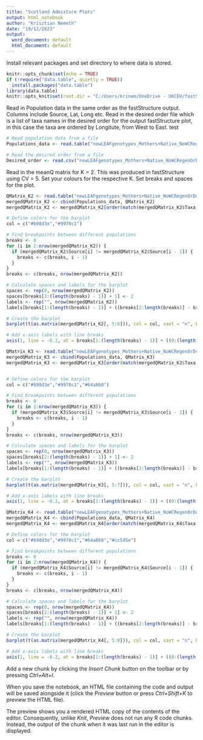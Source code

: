 ```yaml
---
title: "Scotland Admixture Plots"
output: html_notebook
author: "Krisztian Nemeth"
date: "19/12/2023"
output:
  word_document: default
  html_document: default
---
```

Install relevant packages and set directory to where data is stored.

```r
knitr::opts_chunk$set(echo = TRUE)
if (!require("data.table", quietly = TRUE))
  install.packages("data.table")
library(data.table)
knitr::opts_knit$set(root.dir = "C:/Users/krinem/OneDrive - UKCEH/fastStructure")
```
Read in Population data in the same order as the fastStructure output. Columns include Source, Lat, Long etc. Read in the desired order file which is a list of taxa names in the desired order for the output fastStructure plot, in this case the taxa are ordered by Longitute, from West to East. test

```r
# Read population data from a file
Populations_data <- read.table("newLEAFgenotypes_Mothers+Native_NoWCRegenOrDups_PopulationData.txt", header = TRUE, sep = "\t")

# Read the desired order from a file
Desired_order <- read.csv("newLEAFgenotypes_Mothers+Native_NoWCRegenOrDups_DesiredOrder.txt", header = FALSE)[, 1]
```

Read in the meanQ matrix for K = 2. This was produced in fastStructure using CV = 5. Set your  colours for the respective K. Set breaks and spaces for the plot. 

```r
QMatrix_K2 <- read.table("newLEAFgenotypes_Mothers+Native_NoWCRegenOrDups.2.meanQ", header = FALSE, sep = "")
mergedQMatrix_K2 <- cbind(Populations_data, QMatrix_K2)
mergedQMatrix_K2 <- mergedQMatrix_K2[order(match(mergedQMatrix_K2$Taxa, Desired_order)), ]

# Define colors for the barplot
col = c("#b98d3e","#9970c1")

# Find breakpoints between different populations
breaks <- 0
for (i in 2:nrow(mergedQMatrix_K2)) {
  if (mergedQMatrix_K2$Source[i] != mergedQMatrix_K2$Source[i - 1]) {
    breaks <- c(breaks, i - 1)
  }
}
breaks <- c(breaks, nrow(mergedQMatrix_K2))

# Calculate spaces and labels for the barplot
spaces <- rep(0, nrow(mergedQMatrix_K2))
spaces[breaks[2:(length(breaks) - 1)] + 1] <- 2
labels <- rep("", nrow(mergedQMatrix_K2))
labels[breaks[1:(length(breaks) - 1)] + ((breaks[2:length(breaks)] - breaks[1:(length(breaks) - 1)]) / 2)] <- gsub("_", " ", mergedQMatrix_K2$Source[breaks])

# Create the barplot
barplot(t(as.matrix(mergedQMatrix_K2[, 5:6])), col = col, xaxt = "n", border = NA, xlim = c(0, nrow(mergedQMatrix_K2)), width = 1, space = spaces, names.arg = rep("", nrow(mergedQMatrix_K2)), ylab = "Admixture coefficients", cex.lab = 2)

# Add x-axis labels with line breaks
axis(1, line = -0.2, at = breaks[1:(length(breaks) - 1)] + ((0:(length(breaks) - 2)) * 2) + ((breaks[2:length(breaks)] - breaks[1:(length(breaks) - 1)]) / 2), lwd = 0, lwd.ticks = 1, labels = gsub("_", " ", mergedQMatrix_K2$Source[breaks]), las = 2, cex.axis = 1.5)

```

```r
QMatrix_K3 <- read.table("newLEAFgenotypes_Mothers+Native_NoWCRegenOrDups.3.meanQ", header = FALSE, sep = "")
mergedQMatrix_K3 <- cbind(Populations_data, QMatrix_K3)
mergedQMatrix_K3 <- mergedQMatrix_K3[order(match(mergedQMatrix_K3$Taxa, Desired_order)), ]


# Define colors for the barplot
col = c("#b98d3e","#9970c1","#64a860")

# Find breakpoints between different populations
breaks <- 0
for (i in 2:nrow(mergedQMatrix_K3)) {
  if (mergedQMatrix_K3$Source[i] != mergedQMatrix_K3$Source[i - 1]) {
    breaks <- c(breaks, i - 1)
  }
}
breaks <- c(breaks, nrow(mergedQMatrix_K3))

# Calculate spaces and labels for the barplot
spaces <- rep(0, nrow(mergedQMatrix_K3))
spaces[breaks[2:(length(breaks) - 1)] + 1] <- 2
labels <- rep("", nrow(mergedQMatrix_K3))
labels[breaks[1:(length(breaks) - 1)] + ((breaks[2:length(breaks)] - breaks[1:(length(breaks) - 1)]) / 2)] <- gsub("_", " ", mergedQMatrix_K3$Source[breaks])

# Create the barplot
barplot(t(as.matrix(mergedQMatrix_K3[, 5:7])), col = col, xaxt = "n", border = NA, xlim = c(0, nrow(mergedQMatrix_K3)), width = 1, space = spaces, names.arg = rep("", nrow(mergedQMatrix_K3)), ylab = "Admixture coefficients", cex.lab = 2)

# Add x-axis labels with line breaks
axis(1, line = -0.2, at = breaks[1:(length(breaks) - 1)] + ((0:(length(breaks) - 2)) * 2) + ((breaks[2:length(breaks)] - breaks[1:(length(breaks) - 1)]) / 2), lwd = 0, lwd.ticks = 1, labels = gsub("_", " ", mergedQMatrix_K3$Source[breaks]), las = 2, cex.axis = 1.5)
```

```r
QMatrix_K4 <- read.table("newLEAFgenotypes_Mothers+Native_NoWCRegenOrDups.4.meanQ", header = FALSE, sep = "")
mergedQMatrix_K4 <- cbind(Populations_data, QMatrix_K4)
mergedQMatrix_K4 <- mergedQMatrix_K4[order(match(mergedQMatrix_K4$Taxa, Desired_order)), ]

# Define colors for the barplot
col = c("#b98d3e","#9970c1","#64a860","#cc545e")

# Find breakpoints between different populations
breaks <- 0
for (i in 2:nrow(mergedQMatrix_K4)) {
  if (mergedQMatrix_K4$Source[i] != mergedQMatrix_K4$Source[i - 1]) {
    breaks <- c(breaks, i - 1)
  }
}
breaks <- c(breaks, nrow(mergedQMatrix_K4))

# Calculate spaces and labels for the barplot
spaces <- rep(0, nrow(mergedQMatrix_K4))
spaces[breaks[2:(length(breaks) - 1)] + 1] <- 2
labels <- rep("", nrow(mergedQMatrix_K4))
labels[breaks[1:(length(breaks) - 1)] + ((breaks[2:length(breaks)] - breaks[1:(length(breaks) - 1)]) / 2)] <- gsub("_", " ", mergedQMatrix_K4$Source[breaks])

# Create the barplot
barplot(t(as.matrix(mergedQMatrix_K4[, 5:8])), col = col, xaxt = "n", border = NA, xlim = c(0, nrow(mergedQMatrix_K4)), width = 1, space = spaces, names.arg = rep("", nrow(mergedQMatrix_K4)), ylab = "Admixture coefficients", cex.lab = 2)

# Add x-axis labels with line breaks
axis(1, line = -0.2, at = breaks[1:(length(breaks) - 1)] + ((0:(length(breaks) - 2)) * 2) + ((breaks[2:length(breaks)] - breaks[1:(length(breaks) - 1)]) / 2), lwd = 0, lwd.ticks = 1, labels = gsub("_", " ", mergedQMatrix_K4$Source[breaks]), las = 2, cex.axis = 1.5)

```

  Add a new chunk by clicking the *Insert Chunk* button on the toolbar or by pressing *Ctrl+Alt+I*.

When you save the notebook, an HTML file containing the code and output will be saved alongside it (click the *Preview* button or press *Ctrl+Shift+K* to preview the HTML file).

The preview shows you a rendered HTML copy of the contents of the editor. Consequently, unlike *Knit*, *Preview* does not run any R code chunks. Instead, the output of the chunk when it was last run in the editor is displayed.
